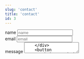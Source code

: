 ```yaml
---
slug: 'contact'
title: 'contact'
id: 3
---
```


<form action="https://submit-form.com/ShQM7UW9">
    <div>
        <label for="name">name</label>
        <input type="text" id="name" name="name" placeholder="name" required />
    </div>
    <div>
        <label for="email">email</label>
        <input
            type="email"
            id="email"
            name="email"
            placeholder="email"
            required
        />
    </div>
    <div>
        <label for="message">message</label>
        <textarea id="message" name="message" placeholder="message" required />
    </div>
    <button type="submit">send</button>
</form>
